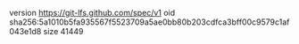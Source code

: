 version https://git-lfs.github.com/spec/v1
oid sha256:5a1010b5fa935567f5523709a5ae0bb80b203cdfca3bff00c9579c1af043e1d8
size 41449
